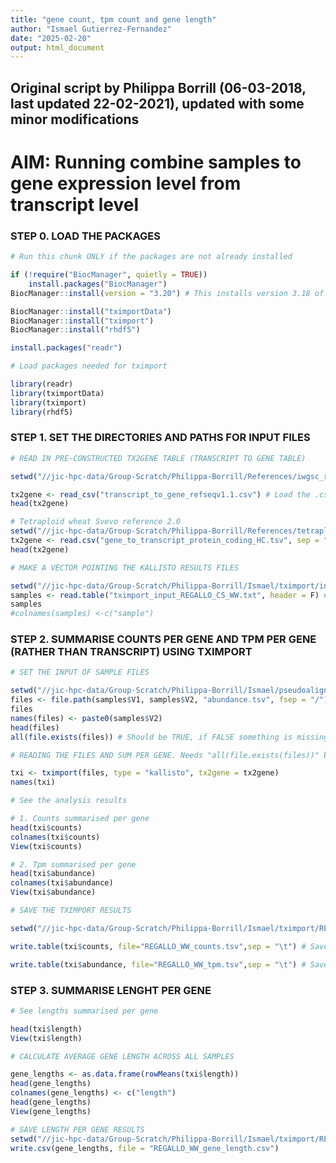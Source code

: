 ---
title: "gene count, tpm count and gene length"
author: "Ismael Gutierrez-Fernandez"
date: "2025-02-20"
output: html_document
---

## Original script by Philippa Borrill (06-03-2018, last updated 22-02-2021), updated with some minor modifications

# AIM: Running combine samples to gene expression level from transcript level

### STEP 0. LOAD THE PACKAGES ###

```{r}
# Run this chunk ONLY if the packages are not already installed  

if (!require("BiocManager", quietly = TRUE))
    install.packages("BiocManager")
BiocManager::install(version = "3.20") # This installs version 3.18 of BiocManager that works on R version 4.3.2; for new versions change "version=" or check the source webpage: https://bioconductor.org/install/

BiocManager::install("tximportData")
BiocManager::install("tximport")
BiocManager::install("rhdf5")

install.packages("readr")
```

```{r}
# Load packages needed for tximport

library(readr)
library(tximportData)
library(tximport)
library(rhdf5)
```


### STEP 1. SET THE DIRECTORIES AND PATHS FOR INPUT FILES ###

```{r}
# READ IN PRE-CONSTRUCTED TX2GENE TABLE (TRANSCRIPT TO GENE TABLE)

setwd("//jic-hpc-data/Group-Scratch/Philippa-Borrill/References/iwgsc_ref_seq_1.1/iwgsc_refseqv1.1_genes_2017July06/") # Move to the directory where the transcriptome reference is stored

tx2gene <- read_csv("transcript_to_gene_refseqv1.1.csv") # Load the .csv file with the transcriptome.
head(tx2gene)

# Tetraploid wheat Svevo reference 2.0
setwd("//jic-hpc-data/Group-Scratch/Philippa-Borrill/References/tetraploid_references/Svevo/") # Move to the directory where the transcriptome reference is stored
tx2gene <- read.csv("gene_to_transcript_protein_coding_HC.tsv", sep = "\t") # Load the .csv file with the transcriptome.
head(tx2gene)

```

```{r}
# MAKE A VECTOR POINTING THE KALLISTO RESULTS FILES

setwd("//jic-hpc-data/Group-Scratch/Philippa-Borrill/Ismael/tximport/inputs/") # Pathway to the directory where input list (.txt) is stored
samples <- read.table("tximport_input_REGALLO_CS_WW.txt", header = F) # Load the list of the samples. In the input file (.txt): first column ("V1") is treatment directory where kallisto results where saved; second column (V2) sample directory that kallisto generated for each sample. It could be customized, depends on the directory hierarchy.
samples
#colnames(samples) <-c("sample")

```

### STEP 2. SUMMARISE COUNTS PER GENE AND TPM PER GENE (RATHER THAN TRANSCRIPT) USING TXIMPORT ###

```{r}
# SET THE INPUT OF SAMPLE FILES

setwd("//jic-hpc-data/Group-Scratch/Philippa-Borrill/Ismael/pseudoalignment-kallisto/REGALLO_CS_reference/") # Pathway to the directory where kallisto files are stored
files <- file.path(samples$V1, samples$V2, "abundance.tsv", fsep = "/") # Creates the path to each file. By default kallisto output generates a file called "abundance.tsv" for each sample.
files
names(files) <- paste0(samples$V2)
head(files)
all(file.exists(files)) # Should be TRUE, if FALSE something is missing

# READING THE FILES AND SUM PER GENE. Needs "all(file.exists(files))" being TRUE. Important!!: run "all(file.exists(files))" and tximport inside the same chunk

txi <- tximport(files, type = "kallisto", tx2gene = tx2gene)
names(txi)

```

```{r}
# See the analysis results

# 1. Counts summarised per gene
head(txi$counts)
colnames(txi$counts)
View(txi$counts)

# 2. Tpm summarised per gene
head(txi$abundance)
colnames(txi$abundance)
View(txi$abundance)
```

```{r}
# SAVE THE TXIMPORT RESULTS

setwd("//jic-hpc-data/Group-Scratch/Philippa-Borrill/Ismael/tximport/REGALLO_CS_reference/REGALLO_WW/") # Move to the directory where the analysis will be saved

write.table(txi$counts, file="REGALLO_WW_counts.tsv",sep = "\t") # Save the counts per gene. file = file name, ended with .tsv extension; "\t" = to be separated by tabulation

write.table(txi$abundance, file="REGALLO_WW_tpm.tsv",sep = "\t") # Save the tpm per gene

```

### STEP 3. SUMMARISE LENGHT PER GENE ###

```{r}
# See lengths summarised per gene

head(txi$length)
View(txi$length)
```

```{r}
# CALCULATE AVERAGE GENE LENGTH ACROSS ALL SAMPLES

gene_lengths <- as.data.frame(rowMeans(txi$length))
head(gene_lengths)
colnames(gene_lengths) <- c("length")
head(gene_lengths)
View(gene_lengths)

# SAVE LENGTH PER GENE RESULTS
setwd("//jic-hpc-data/Group-Scratch/Philippa-Borrill/Ismael/tximport/REGALLO_CS_reference/REGALLO_WW/")
write.csv(gene_lengths, file = "REGALLO_WW_gene_length.csv")

```